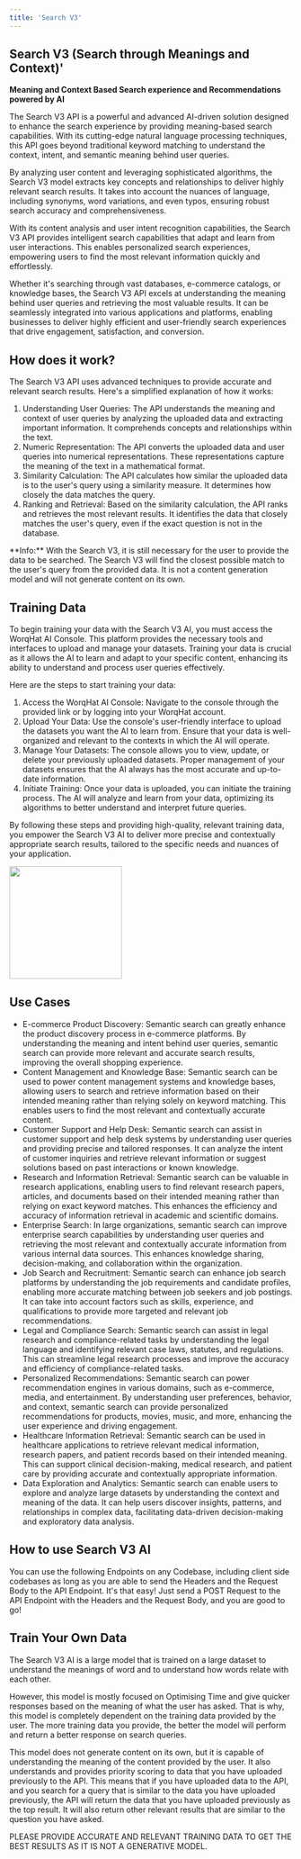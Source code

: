 ```yaml
---
title: 'Search V3'
---
```


## Search V3 (Search through Meanings and Context)'

**Meaning and Context Based Search experience and Recommendations powered by AI**

The Search V3 API is a powerful and advanced AI-driven solution designed to enhance the search experience by providing meaning-based search capabilities. With its cutting-edge natural language processing techniques, this API goes beyond traditional keyword matching to understand the context, intent, and semantic meaning behind user queries.

By analyzing user content and leveraging sophisticated algorithms, the Search V3 model extracts key concepts and relationships to deliver highly relevant search results. It takes into account the nuances of language, including synonyms, word variations, and even typos, ensuring robust search accuracy and comprehensiveness.

With its content analysis and user intent recognition capabilities, the Search V3 API provides intelligent search capabilities that adapt and learn from user interactions. This enables personalized search experiences, empowering users to find the most relevant information quickly and effortlessly.

Whether it's searching through vast databases, e-commerce catalogs, or knowledge bases, the Search V3 API excels at understanding the meaning behind user queries and retrieving the most valuable results. It can be seamlessly integrated into various applications and platforms, enabling businesses to deliver highly efficient and user-friendly search experiences that drive engagement, satisfaction, and conversion.

## How does it work?
The Search V3 API uses advanced techniques to provide accurate and relevant search results. Here's a simplified explanation of how it works:

1. Understanding User Queries: The API understands the meaning and context of user queries by analyzing the uploaded data and extracting important information. It comprehends concepts and relationships within the text.
2. Numeric Representation: The API converts the uploaded data and user queries into numerical representations. These representations capture the meaning of the text in a mathematical format.
3. Similarity Calculation: The API calculates how similar the uploaded data is to the user's query using a similarity measure. It determines how closely the data matches the query.
4. Ranking and Retrieval: Based on the similarity calculation, the API ranks and retrieves the most relevant results. It identifies the data that closely matches the user's query, even if the exact question is not in the database.

<Warning>
**Info:** With the Search V3, it is still necessary for the user to provide the data to be searched. The Search V3 will find the closest possible match to the user's query from the provided data. It is not a content generation model and will not generate content on its own.
</Warning>

## Training Data
To begin training your data with the Search V3 AI, you must access the WorqHat AI Console. This platform provides the necessary tools and interfaces to upload and manage your datasets. Training your data is crucial as it allows the AI to learn and adapt to your specific content, enhancing its ability to understand and process user queries effectively.

Here are the steps to start training your data:
1. Access the WorqHat AI Console: Navigate to the console through the provided link or by logging into your WorqHat account.
2. Upload Your Data: Use the console's user-friendly interface to upload the datasets you want the AI to learn from. Ensure that your data is well-organized and relevant to the contexts in which the AI will operate.
3. Manage Your Datasets: The console allows you to view, update, or delete your previously uploaded datasets. Proper management of your datasets ensures that the AI always has the most accurate and up-to-date information.
4. Initiate Training: Once your data is uploaded, you can initiate the training process. The AI will analyze and learn from your data, optimizing its algorithms to better understand and interpret future queries.

By following these steps and providing high-quality, relevant training data, you empower the Search V3 AI to deliver more precise and contextually appropriate search results, tailored to the specific needs and nuances of your application.

<img height="200" src="/images/worqhat-text gen-searchv3.png" />

## Use Cases
* E-commerce Product Discovery: Semantic search can greatly enhance the product discovery process in e-commerce platforms. By understanding the meaning and intent behind user queries, semantic search can provide more relevant and accurate search results, improving the overall shopping experience.
* Content Management and Knowledge Base: Semantic search can be used to power content management systems and knowledge bases, allowing users to search and retrieve information based on their intended meaning rather than relying solely on keyword matching. This enables users to find the most relevant and contextually accurate content.
* Customer Support and Help Desk: Semantic search can assist in customer support and help desk systems by understanding user queries and providing precise and tailored responses. It can analyze the intent of customer inquiries and retrieve relevant information or suggest solutions based on past interactions or known knowledge.
* Research and Information Retrieval: Semantic search can be valuable in research applications, enabling users to find relevant research papers, articles, and documents based on their intended meaning rather than relying on exact keyword matches. This enhances the efficiency and accuracy of information retrieval in academic and scientific domains.
* Enterprise Search: In large organizations, semantic search can improve enterprise search capabilities by understanding user queries and retrieving the most relevant and contextually accurate information from various internal data sources. This enhances knowledge sharing, decision-making, and collaboration within the organization.
* Job Search and Recruitment: Semantic search can enhance job search platforms by understanding the job requirements and candidate profiles, enabling more accurate matching between job seekers and job postings. It can take into account factors such as skills, experience, and qualifications to provide more targeted and relevant job recommendations.
* Legal and Compliance Search: Semantic search can assist in legal research and compliance-related tasks by understanding the legal language and identifying relevant case laws, statutes, and regulations. This can streamline legal research processes and improve the accuracy and efficiency of compliance-related tasks.
* Personalized Recommendations: Semantic search can power recommendation engines in various domains, such as e-commerce, media, and entertainment. By understanding user preferences, behavior, and context, semantic search can provide personalized recommendations for products, movies, music, and more, enhancing the user experience and driving engagement.
* Healthcare Information Retrieval: Semantic search can be used in healthcare applications to retrieve relevant medical information, research papers, and patient records based on their intended meaning. This can support clinical decision-making, medical research, and patient care by providing accurate and contextually appropriate information.
* Data Exploration and Analytics: Semantic search can enable users to explore and analyze large datasets by understanding the context and meaning of the data. It can help users discover insights, patterns, and relationships in complex data, facilitating data-driven decision-making and exploratory data analysis.

## How to use Search V3 AI
You can use the following Endpoints on any Codebase, including client side codebases as long as you are able to send the Headers and the Request Body to the API Endpoint. It's that easy! Just send a POST Request to the API Endpoint with the Headers and the Request Body, and you are good to go!

## Train Your Own Data

The Search V3 AI is a large model that is trained on a large dataset to understand the meanings of word and to understand how words relate with each other.

However, this model is mostly focused on Optimising Time and give quicker responses based on the meaning of what the
user has asked. That is why, this model is completely dependent on the training data provided by the user. The more training data you provide, the better the model will perform and return a better response on search queries.

<Note>
This model does not generate content on its own, but it is capable of understanding the meaning of the content provided by the user. It also understands and provides priority scoring to data that you have uploaded previously to the API. This means that if you have uploaded data to the API, and you search for a query that is similar to the data you have uploaded previously, the API will return the data that you have uploaded previously as the top result. It will also return other relevant results that are similar to the question you have asked.

PLEASE PROVIDE ACCURATE AND RELEVANT TRAINING DATA TO GET THE BEST RESULTS AS IT IS NOT A GENERATIVE MODEL.
</Note>